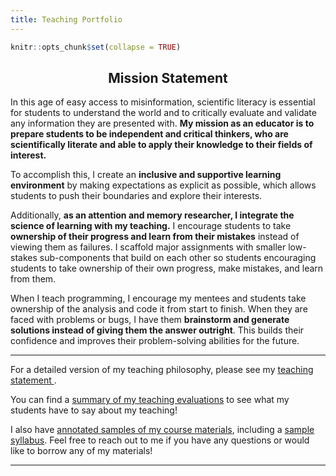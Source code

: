 ```yaml
---
title: Teaching Portfolio
---
```


```r
knitr::opts_chunk$set(collapse = TRUE)
```

<center><h2>Mission Statement</h2></center>


In this age of easy access to misinformation, scientific literacy is essential for students to understand the world and to critically evaluate and validate any information they are presented with. **My mission as an educator is to prepare students to be independent and critical thinkers, who are scientifically literate and able to apply their knowledge to their fields of interest.**

To accomplish this, I create an **inclusive and supportive learning environment** by making expectations as explicit as possible, which allows students to push their boundaries and explore their interests. 

Additionally, **as an attention and memory researcher, I integrate the science of learning with my teaching.** I encourage students to take **ownership of their progress and learn from their mistakes** instead of viewing them as failures. I scaffold major assignments with smaller low-stakes sub-components that build on each other so students encouraging students to take ownership of their own progress, make mistakes, and learn from them. 

When I teach programming, I encourage my mentees and students take ownership of the analysis and code it from start to finish. When they are faced with problems or bugs, I have them **brainstorm and generate solutions instead of giving them the answer outright**. This builds their confidence and improves their problem-solving abilities for the future.

---


For a detailed version of my teaching philosophy, please see my <a href=/teaching_statement/> teaching statement </a>.

You can find a <a href=/eff_teaching/>summary of my teaching evaluations</a> to see what my students have to say about my teaching!

I also have <a href = /sample_materials/>annotated samples of my course materials</a>, including a <a href = /syllabus/>sample syllabus</a>. Feel free to reach out to me if you have any questions or would like to borrow any of my materials! 


---
